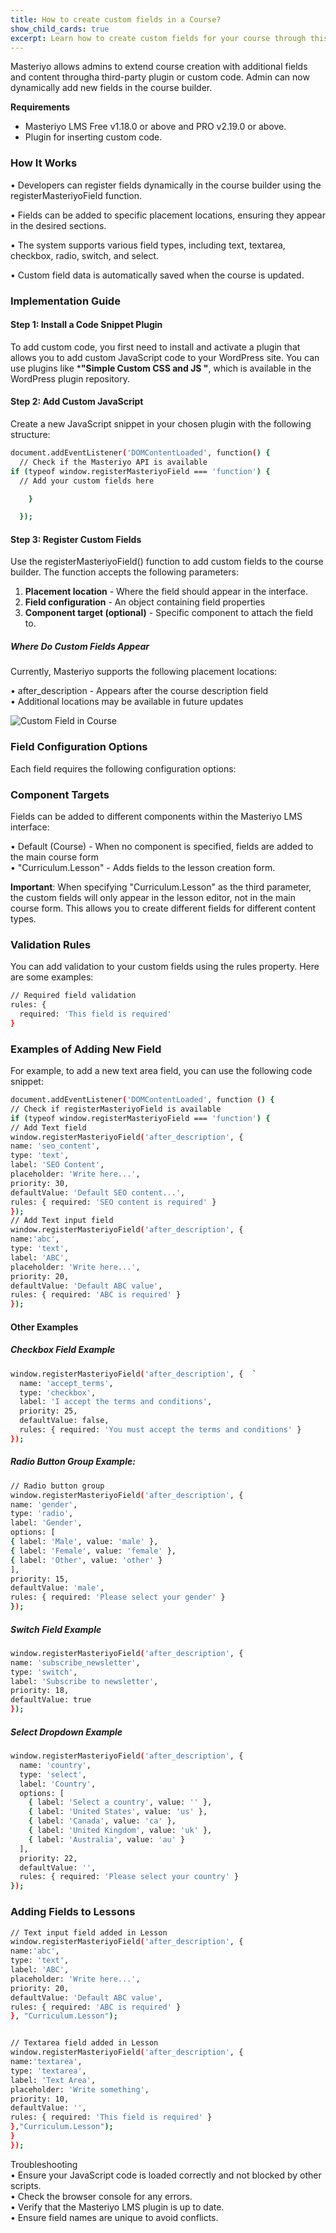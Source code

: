 ```yaml
---
title: How to create custom fields in a Course?
show_child_cards: true
excerpt: Learn how to create custom fields for your course through this comprehensive guide.
---
```


Masteriyo allows admins to extend course creation with additional fields and content througha  third-party plugin or custom code. Admin can now dynamically add new fields in the course builder. 

**Requirements**
- Masteriyo LMS Free v1.18.0 or above and PRO v2.19.0 or above.
- Plugin for inserting custom code.

### How It Works
•	Developers can register fields dynamically in the course builder using the registerMasteriyoField function.  

•	Fields can be added to specific placement locations, ensuring they appear in the desired sections.  

•	The system supports various field types, including text, textarea, checkbox, radio, switch, and select.  

•	Custom field data is automatically saved when the course is updated.  


### Implementation Guide

#### Step 1: Install a Code Snippet Plugin
To add custom code, you first need to install and activate a plugin that allows you to add custom JavaScript code to your WordPress site. You can use plugins like ***"Simple Custom CSS and JS "**, which is available in the WordPress plugin repository. 

#### Step 2: Add Custom JavaScript

Create a new JavaScript snippet in your chosen plugin with the following structure:  

```bash
document.addEventListener('DOMContentLoaded', function() {  
  // Check if the Masteriyo API is available  
if (typeof window.registerMasteriyoField === 'function') {    
  // Add your custom fields here  

    }  

  });  

  ```  

#### Step 3: Register Custom Fields
Use the registerMasteriyoField() function to add custom fields to the course builder. The function accepts the following parameters:
1.	**Placement location** - Where the field should appear in the interface.
2.	**Field configuration** - An object containing field properties
3.	**Component target (optional)** - Specific component to attach the field to.

##### Where Do Custom Fields Appear
Currently, Masteriyo supports the following placement locations:  

•	after_description - Appears after the course description field  
•	Additional locations may be available in future updates  

![Custom Field in Course](https://raw.githubusercontent.com/Masteriyo/masteriyo-docs/main/assets/images/custom-fields/custom-fields-in-masteriyo-course.png)

### Field Configuration Options
Each field requires the following configuration options:

### Component Targets
Fields can be added to different components within the Masteriyo LMS interface:

•	Default (Course) - When no component is specified, fields are added to the main course form  
•	"Curriculum.Lesson" - Adds fields to the lesson creation form.

**Important**: When specifying "Curriculum.Lesson" as the third parameter, the custom fields will only appear in the lesson editor, not in the main course form. This allows you to create different fields for different content types.

### Validation Rules
You can add validation to your custom fields using the rules property. Here are some examples:
```bash  
// Required field validation
rules: { 
  required: 'This field is required' 
}
```  

### Examples of Adding New Field
For example, to add a new text area field, you can use the following code snippet:  

``` bash
document.addEventListener('DOMContentLoaded', function () {  
// Check if registerMasteriyoField is available  
if (typeof window.registerMasteriyoField === 'function') {  
// Add Text field  
window.registerMasteriyoField('after_description', {  
name: 'seo_content',  
type: 'text',  
label: 'SEO Content',  
placeholder: 'Write here...',  
priority: 30,  
defaultValue: 'Default SEO content...',  
rules: { required: 'SEO content is required' }  
});  
// Add Text input field  
window.registerMasteriyoField('after_description', {  
name:'abc',  
type: 'text',  
label: 'ABC',  
placeholder: 'Write here...',  
priority: 20,  
defaultValue: 'Default ABC value',  
rules: { required: 'ABC is required' }  
});  
``` 

#### Other Examples
##### Checkbox Field Example  

``` bash  
window.registerMasteriyoField('after_description', {  `
  name: 'accept_terms',  
  type: 'checkbox',  
  label: 'I accept the terms and conditions',  
  priority: 25,  
  defaultValue: false,  
  rules: { required: 'You must accept the terms and conditions' }  
});  
```

##### Radio Button Group Example:   
  
```bash
// Radio button group  
window.registerMasteriyoField('after_description', {  
name: 'gender',  
type: 'radio',  
label: 'Gender',  
options: [  
{ label: 'Male', value: 'male' },  
{ label: 'Female', value: 'female' },  
{ label: 'Other', value: 'other' }  
],  
priority: 15,  
defaultValue: 'male',  
rules: { required: 'Please select your gender' }  
});  
``` 
##### Switch Field Example  
``` bash  
window.registerMasteriyoField('after_description', {  
name: 'subscribe_newsletter',  
type: 'switch',  
label: 'Subscribe to newsletter',  
priority: 18,  
defaultValue: true  
});  
``` 
##### Select Dropdown Example  
``` bash  
window.registerMasteriyoField('after_description', {  
  name: 'country',  
  type: 'select',  
  label: 'Country',  
  options: [  
    { label: 'Select a country', value: '' },  
    { label: 'United States', value: 'us' },  
    { label: 'Canada', value: 'ca' },  
    { label: 'United Kingdom', value: 'uk' },  
    { label: 'Australia', value: 'au' }  
  ],  
  priority: 22,  
  defaultValue: '',  
  rules: { required: 'Please select your country' }  
});  

``` 

### Adding Fields to Lessons  
```bash  
// Text input field added in Lesson  
window.registerMasteriyoField('after_description', {  
name:'abc',  
type: 'text',  
label: 'ABC',  
placeholder: 'Write here...',  
priority: 20,  
defaultValue: 'Default ABC value',  
rules: { required: 'ABC is required' }  
}, "Curriculum.Lesson");  


// Textarea field added in Lesson  
window.registerMasteriyoField('after_description', {  
name:'textarea',  
type: 'textarea',  
label: 'Text Area',  
placeholder: 'Write something',  
priority: 10,  
defaultValue: '',  
rules: { required: 'This field is required' }  
},"Curriculum.Lesson");  
}   
});  
```

Troubleshooting  
•	Ensure your JavaScript code is loaded correctly and not blocked by other scripts.  
•	Check the browser console for any errors.  
•	Verify that the Masteriyo LMS plugin is up to date.  
•	Ensure field names are unique to avoid conflicts.  



